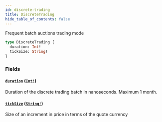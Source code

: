 ```yaml
---
id: discrete-trading
title: DiscreteTrading
hide_table_of_contents: false
---
```



Frequent batch auctions trading mode

```graphql
type DiscreteTrading {
  duration: Int!
  tickSize: String!
}
```


### Fields

#### [`duration`](#) ([`Int!`](/mainnet/api/graphql/scalars/int))

Duration of the discrete trading batch in nanoseconds. Maximum 1 month.


#### [`tickSize`](#) ([`String!`](/mainnet/api/graphql/scalars/string))

Size of an increment in price in terms of the quote currency




